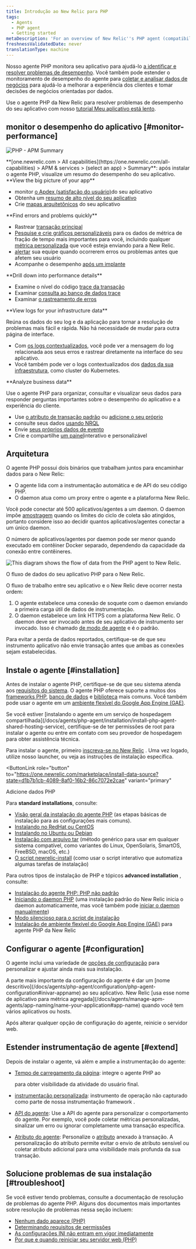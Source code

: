 ```yaml
---
title: Introdução ao New Relic para PHP
tags:
  - Agents
  - PHP agent
  - Getting started
metaDescription: 'For an overview of New Relic''s PHP agent (compatibility, requirements, installation, configuration, troubleshooting, known issues), start here.'
freshnessValidatedDate: never
translationType: machine
---
```




Nosso agente PHP monitora seu aplicativo para ajudá-lo [a identificar e resolver problemas de desempenho](#monitor-performance). Você também pode estender o monitoramento de desempenho do agente para [coletar e analisar dados de negócios](#business-data) para ajudá-lo a melhorar a experiência dos clientes e tomar decisões de negócios orientadas por dados.

Use o agente PHP da New Relic para resolver problemas de desempenho do seu aplicativo com nosso [tutorial Meu aplicativo está lento](/docs/journey-app-slow/root-causes/).

## monitor o desempenho do aplicativo [#monitor-performance]

<img
  title="PHP - APM Summary"
  alt="PHP - APM Summary"
  src={apmPhpSummaryPage}
/>

<figcaption>
  <DoNotTranslate>**[one.newrelic.com > All capabilities](https://one.newrelic.com/all-capabilities) > APM & services > (select an app) > Summary**</DoNotTranslate>: após instalar o agente PHP, visualize um resumo do desempenho do seu aplicativo.
</figcaption>

<DoNotTranslate>
  **View the big picture of your app**
</DoNotTranslate>

* monitor [o Apdex (satisfação do usuário)](/docs/apm/new-relic-apm/apdex/apdex-measuring-user-satisfaction)do seu aplicativo
* Obtenha um [resumo de alto nível do seu aplicativo](/docs/apm/applications-menu/monitoring/apm-overview-page)
* Crie [mapas arquitetônicos](/docs/data-analysis/user-interface-functions/view-your-data/service-maps-visualize-monitor-apps-entire-architecture) do seu aplicativo

<DoNotTranslate>
  **Find errors and problems quickly**
</DoNotTranslate>

* Rastrear [transação principal](/docs/apm/transactions/key-transactions/key-transactions-tracking-important-transactions-or-events)
* [Pesquise e crie gráficos personalizáveis](/docs/insights/new-relic-insights/explore/metric-explorer-search-chart-metrics-sent-new-relic-agents) para os dados de métrica de fração de tempo mais importantes para você, incluindo qualquer [métrica personalizada](/docs/agents/manage-apm-agents/agent-data/custom-metrics) que você esteja enviando para a New Relic.
* [alertar](/docs/alerts/alert-policies/understanding-alert-policies/alerting-new-relic) sua equipe quando ocorrerem erros ou problemas antes que afetem seu usuário
* Acompanhe o desempenho [após um implante](/docs/agents/php-agent/features/recording-deployments-using-php-script)

<DoNotTranslate>
  **Drill down into performance details**
</DoNotTranslate>

* Examine o nível do código [trace da transação](/docs/apm/transactions/transaction-traces/transaction-traces)
* Examinar [consulta ao banco de dados trace](/docs/apm/transactions/transaction-traces/sql-statements)
* Examinar [o rastreamento de erros](/docs/apm/applications-menu/events/viewing-apm-errors-error-traces)

<DoNotTranslate>
  **View logs for your infrastructure data**
</DoNotTranslate>

Reúna os dados do seu log e da aplicação para tornar a resolução de problemas mais fácil e rápida. Não há necessidade de mudar para outra página de interface.

* Com [os logs contextualizados](/docs/logs/logs-context/configure-logs-context-php/), você pode ver a mensagem do log relacionada aos seus erros e rastrear diretamente na interface do seu aplicativo.
* Você também pode ver o logs contextualizados dos [dados da sua infraestrutura](/docs/logs/forward-logs/forward-your-logs-using-infrastructure-agent/), como cluster do Kubernetes.

<DoNotTranslate>
  **Analyze business data**
</DoNotTranslate>

Use o agente PHP para organizar, consultar e visualizar seus dados para responder perguntas importantes sobre o desempenho do aplicativo e a experiência do cliente.

* Use [o atributo de transação padrão](/docs/insights/new-relic-insights/decorating-events/apm-default-attributes-insights) ou [adicione o seu próprio](/docs/insights/new-relic-insights/decorating-events/insights-custom-attributes)
* consulte seus dados [usando NRQL](/docs/insights/new-relic-insights/using-new-relic-query-language/using-nrql)
* Envie [seus próprios dados de evento](/docs/insights/new-relic-insights/adding-querying-data/inserting-custom-events-new-relic-apm-agents#php-att)
* Crie e compartilhe [um painel](/docs/insights/new-relic-insights/managing-dashboards-data)interativo e personalizável

## Arquitetura

O agente PHP possui dois binários que trabalham juntos para encaminhar dados para o New Relic:

* O agente lida com a instrumentação automática e de API do seu código PHP.
* O daemon atua como um proxy entre o agente e a plataforma New Relic.

Você pode conectar até 500 aplicativos/agentes a um daemon. O daemon impõe [amostragem](/docs/agents/manage-apm-agents/agent-data/new-relic-events-limits-sampling) quando os limites do ciclo de coleta são atingidos, portanto considere isso ao decidir quantos aplicativos/agentes conectar a um único daemon.

<Callout variant="tip">
  O número de aplicativos/agentes por daemon pode ser menor quando executado em contêiner Docker separado, dependendo da capacidade da conexão entre contêineres.
</Callout>

<img
  title="PHP agent diagram"
  alt="This diagram shows the flow of data from the PHP agent to New Relic."
  src={apmPhpAgentDiagram}
/>

<figcaption>
  O fluxo de dados do seu aplicativo PHP para o New Relic.
</figcaption>

O fluxo de trabalho entre seu aplicativo e o New Relic deve ocorrer nesta ordem:

1. O agente estabelece uma conexão de soquete com o daemon enviando a primeira carga útil de dados de instrumentação.
2. O daemon estabelece um link HTTPS com a plataforma New Relic. O daemon deve ser invocado antes de seu aplicativo de instrumento ser invocado. Isso é chamado [de modo de agente](/docs/agents/php-agent/advanced-installation/starting-php-daemon-advanced) e é o padrão.

Para evitar a perda de dados reportados, certifique-se de que seu instrumento aplicativo não envie transação antes que ambas as conexões sejam estabelecidas.

## Instale o agente [#installation]

Antes de instalar o agente PHP, certifique-se de que seu sistema atenda aos [requisitos do sistema](/docs/agents/php-agent/getting-started/php-agent-compatibility-requirements). O agente PHP oferece suporte a muitos dos [frameworks PHP](/docs/agents/php-agent/getting-started/php-agent-compatibility-requirements#frameworks), [banco de dados](/docs/agents/php-agent/getting-started/php-agent-compatibility-requirements#databases) e [biblioteca](/docs/agents/php-agent/getting-started/php-agent-compatibility-requirements#databases) mais comuns. Você também pode usar o agente em um [ambiente flexível do Google App Engine (GAE)](/docs/agents/php-agent/advanced-installation/install-new-relic-php-agent-gae-flexible-environment).

<Callout variant="tip">
  Se você estiver [instalando o agente em um serviço de hospedagem compartilhada](/docs/agents/php-agent/installation/install-php-agent-shared-hosting-service), certifique-se de ter permissões de root para instalar o agente ou entre em contato com seu provedor de hospedagem para obter assistência técnica.
</Callout>

Para instalar o agente, primeiro [inscreva-se no New Relic](https://newrelic.com/signup) . Uma vez logado, utilize nosso launcher, ou veja as instruções de instalação específica.

<ButtonLink
  role="button"
  to="https://one.newrelic.com/marketplace/install-data-source?state=d1b7b1cb-4089-8af0-16b2-86c7072e2cae"
  variant="primary"
>
  Adicione dados PHP
</ButtonLink>

Para <DoNotTranslate>**standard installations**</DoNotTranslate>, consulte:

* [Visão geral da instalação do agente PHP](/docs/agents/php-agent/installation/php-agent-installation-overview) (as etapas básicas de instalação para as configurações mais comuns).
* [Instalando no RedHat ou CentOS](/docs/agents/php-agent/installation/php-agent-installation-redhat-and-centos)
* [Instalando no Ubuntu ou Debian](/docs/agents/php-agent/installation/php-agent-installation-ubuntu-and-debian)
* [Instalação com arquivo tar](/docs/agents/php-agent/installation/php-agent-installation-tar-file) (método genérico para usar em qualquer sistema compatível, como variantes do Linux, OpenSolaris, SmartOS, FreeBSD, macOS, etc.)
* [O script newrelic-install](/docs/agents/php-agent/installation/newrelic-install-script) (como usar o script interativo que automatiza algumas tarefas de instalação)

Para outros tipos de instalação de PHP e tópicos <DoNotTranslate>**advanced installation**</DoNotTranslate> , consulte:

* [Instalação do agente PHP: PHP não padrão](/docs/agents/php-agent/installation/php-agent-installation-non-standard-php)
* [Iniciando o daemon PHP](/docs/agents/php-agent/installation/starting-php-daemon-advanced) (uma instalação padrão do New Relic inicia o daemon automaticamente, mas você também pode [iniciar o daemon manualmente](/docs/agents/php-agent/installation/starting-php-daemon-advanced#selecting-external))
* [Modo silencioso para o script de instalação](/docs/agents/php-agent/installation/running-php-install-script-silent-mode)
* [Instalação de ambiente flexível do Google App Engine (GAE)](/docs/agents/php-agent/advanced-installation/install-new-relic-php-agent-gae-flexible-environment) para agente PHP da New Relic

## Configurar o agente [#configuration]

O agente inclui uma variedade de [opções de configuração](/docs/agents/php-agent/configuration/php-agent-configuration) para personalizar e ajustar ainda mais sua instalação.

<Callout variant="tip">
  A parte mais importante da configuração do agente é dar um [nome descritivo](/docs/agents/php-agent/configuration/php-agent-configuration#inivar-appname) ao seu aplicativo. New Relic [usa esse nome de aplicativo para métrica agregada](/docs/agents/manage-apm-agents/app-naming/name-your-application#app-name) quando você tem vários aplicativos ou hosts.
</Callout>

Após alterar qualquer opção de configuração do agente, reinicie o servidor web.

## Estender instrumentação de agente [#extend]

Depois de instalar o agente, vá além e amplie a instrumentação do agente:

* [Tempo de carregamento da página](/docs/agents/php-agent/features/page-load-timing-php): integre o agente PHP ao

  <InlinePopover type="browser">[](/docs/browser/new-relic-browser/getting-started/new-relic-browser)</InlinePopover>

  para obter visibilidade da atividade do usuário final.

* [instrumentação personalizada](/docs/agents/php-agent/features/php-custom-instrumentation): instrumento de operação não capturado como parte de nossa instrumentação framework .

* [API do agente](/docs/agents/php-agent/configuration/php-agent-api): Use a API do agente para personalizar o comportamento do agente. Por exemplo, você pode coletar métricas personalizadas, sinalizar um erro ou ignorar completamente uma transação específica.

* [Atributo do agente](/docs/agents/php-agent/attributes/php-agent-attributes): Personalize o [atributo](/docs/agents/manage-apm-agents/agent-metrics/agent-attributes) anexado à transação. A personalização do atributo permite evitar o envio de atributo sensível ou coletar atributo adicional para uma visibilidade mais profunda da sua transação.

## Solucione problemas de sua instalação [#troubleshoot]

Se você estiver tendo problemas, consulte a documentação de resolução de problemas do agente PHP. Alguns dos documentos mais importantes sobre resolução de problemas nessa seção incluem:

* [Nenhum dado aparece (PHP)](/docs/agents/php-agent/troubleshooting/no-data-appears-php)
* [Determinando requisitos de permissões](/docs/agents/php-agent/troubleshooting/determining-permissions-requirements)
* [As configurações INI não entram em vigor imediatamente](/docs/agents/php-agent/troubleshooting/ini-settings-not-taking-effect-immediately)
* [Por que e quando reiniciar seu servidor web (PHP)](/docs/agents/php-agent/troubleshooting/why-when-restart-your-web-server-php)